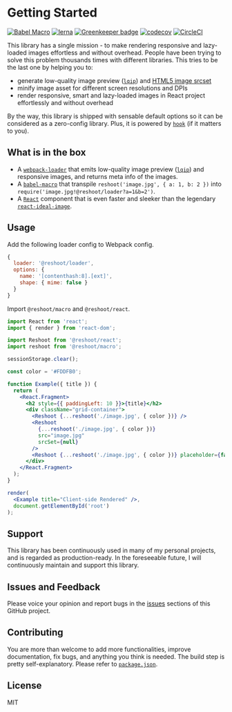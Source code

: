 

<Meta title="Documentation/Getting Started/Installation" />

# Getting Started

[![Babel Macro](https://img.shields.io/badge/babel--macro-%F0%9F%8E%A3-f5da55.svg?style=flat-square)](https://github.com/kentcdodds/babel-plugin-macros)
[![lerna](https://img.shields.io/badge/maintained%20with-lerna-cc00ff.svg)](https://lerna.js.org)
[![Greenkeeper badge](https://badges.greenkeeper.io/billykwok/reshoot.svg)](https://greenkeeper.io)
[![codecov](https://codecov.io/gh/billykwok/reshoot/branch/master/graph/badge.svg)](https://codecov.io/gh/billykwok/reshoot)
[![CircleCI](https://circleci.com/gh/billykwok/reshoot/tree/master.svg?style=svg)](https://circleci.com/gh/billykwok/reshoot/tree/master)

This library has a single mission - to make rendering responsive and lazy-loaded images effortless and without overhead. People have been trying to solve this problem thousands times with different libraries. This tries to be the last one by helping you to:

- generate low-quality image preview ([`lqip`](https://github.com/zouhir/lqip)) and [HTML5 image srcset](https://developer.mozilla.org/en-US/docs/Learn/HTML/Multimedia_and_embedding/Responsive_images)
- minify image asset for different screen resolutions and DPIs
- render responsive, smart and lazy-loaded images in React project effortlessly and without overhead

By the way, this library is shipped with sensable default options so it can be considered as a zero-config library. Plus, it is powered by [`hook`](https://reactjs.org/docs/hooks-overview.html) (if it matters to you).

## What is in the box

- A [`webpack-loader`](https://webpack.js.org/loaders) that emits low-quality image preview ([`lqip`](https://github.com/zouhir/lqip)) and responsive images, and returns meta info of the images.
- A [`babel-macro`](https://github.com/kentcdodds/babel-plugin-macros) that transpile `reshoot('image.jpg', { a: 1, b: 2 })` into `require('image.jpg!@reshoot/loader?a=1&b=2')`.
- A [`React`](https://reactjs.org) component that is even faster and sleeker than the legendary [`react-ideal-image`](https://github.com/stereobooster/react-ideal-image).

## Usage

Add the following loader config to Webpack config.

```javascript
{
  loader: '@reshoot/loader',
  options: {
    name: '[contenthash:8].[ext]',
    shape: { mime: false }
  }
}
```

Import `@reshoot/macro` and `@reshoot/react`.

```jsx
import React from 'react';
import { render } from 'react-dom';

import Reshoot from '@reshoot/react';
import reshoot from '@reshoot/macro';

sessionStorage.clear();

const color = '#FDDFB0';

function Example({ title }) {
  return (
    <React.Fragment>
      <h2 style={{ paddingLeft: 10 }}>{title}</h2>
      <div className="grid-container">
        <Reshoot {...reshoot('./image.jpg', { color })} />
        <Reshoot
          {...reshoot('./image.jpg', { color })}
          src="image.jpg"
          srcSet={null}
        />
        <Reshoot {...reshoot('./image.jpg', { color })} placeholder={false} />
      </div>
    </React.Fragment>
  );
}

render(
  <Example title="Client-side Rendered" />,
  document.getElementById('root')
);
```

## Support

This library has been continuously used in many of my personal projects, and is regarded as production-ready. In the foreseeable future, I will continuously maintain and support this library.

## Issues and Feedback

Please voice your opinion and report bugs in the [issues](https://github.com/billykwok/reshoot/issues) sections of this GitHub project.

## Contributing

You are more than welcome to add more functionalities, improve documentation, fix bugs, and anything you think is needed. The build step is pretty self-explanatory. Please refer to [`package.json`](https://github.com/billykwok/reshoot/blob/master/package.json).

## License

MIT
